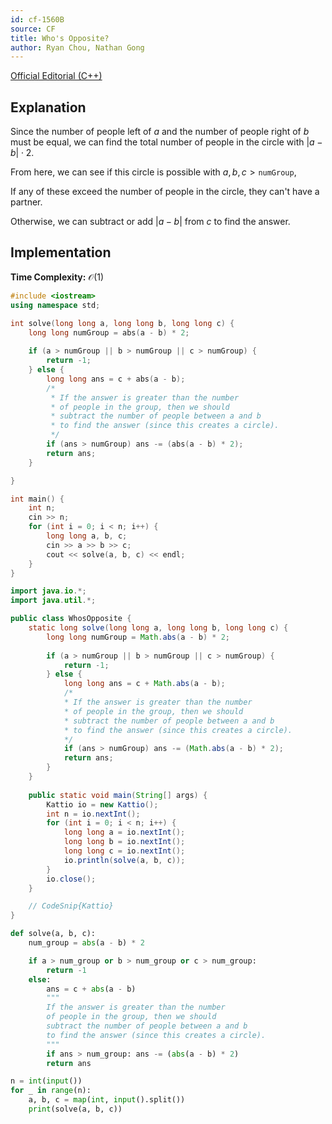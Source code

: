 ```yaml
---
id: cf-1560B
source: CF
title: Who's Opposite?
author: Ryan Chou, Nathan Gong
---
```


[Official Editorial (C++)](https://codeforces.com/blog/entry/94009)

## Explanation

Since the number of people left of $a$ and the number of people right of $b$ must be equal, we can find the total number of people in the circle with $|a - b| \cdot 2$. 

From here, we can see if this circle is possible with $a, b, c > \texttt{numGroup}$, 

If any of these exceed the number of people in the circle, they can't have a partner. 

Otherwise, we can subtract or add $|a - b|$ from $c$ to find the answer.

## Implementation

**Time Complexity:** $\mathcal{O}(1)$

<LanguageSection>

<CPPSection>

```cpp
#include <iostream>
using namespace std;

int solve(long long a, long long b, long long c) {
	long long numGroup = abs(a - b) * 2;
	
	if (a > numGroup || b > numGroup || c > numGroup) {
		return -1;
	} else {
		long long ans = c + abs(a - b);
		/*
		 * If the answer is greater than the number
		 * of people in the group, then we should 
		 * subtract the number of people between a and b
		 * to find the answer (since this creates a circle).
		 */
		if (ans > numGroup) ans -= (abs(a - b) * 2);
		return ans;
	}

}

int main() {
	int n;
	cin >> n;
	for (int i = 0; i < n; i++) {
		long long a, b, c;
		cin >> a >> b >> c;
		cout << solve(a, b, c) << endl;
	}
}
```

</CPPSection>
	
<JavaSection>

```java
import java.io.*;
import java.util.*;

public class WhosOpposite {
	static long solve(long long a, long long b, long long c) {
		long long numGroup = Math.abs(a - b) * 2;
	
		if (a > numGroup || b > numGroup || c > numGroup) {
			return -1;
		} else {
			long long ans = c + Math.abs(a - b);
			/*
			* If the answer is greater than the number
			* of people in the group, then we should 
			* subtract the number of people between a and b
			* to find the answer (since this creates a circle).
			*/
			if (ans > numGroup) ans -= (Math.abs(a - b) * 2);
			return ans;
		}
	}
	
	public static void main(String[] args) {
		Kattio io = new Kattio();
		int n = io.nextInt();
		for (int i = 0; i < n; i++) {
			long long a = io.nextInt();
			long long b = io.nextInt();
			long long c = io.nextInt();
			io.println(solve(a, b, c));
		}
		io.close();
	}

	// CodeSnip{Kattio}
}
```

</JavaSection>

<PySection>

```py
def solve(a, b, c):
	num_group = abs(a - b) * 2

	if a > num_group or b > num_group or c > num_group:
		return -1
	else:
		ans = c + abs(a - b)
		"""
		If the answer is greater than the number
		of people in the group, then we should 
		subtract the number of people between a and b
		to find the answer (since this creates a circle).
		"""
		if ans > num_group: ans -= (abs(a - b) * 2)
		return ans

n = int(input())
for _ in range(n):
	a, b, c = map(int, input().split())
	print(solve(a, b, c))
```

</PySection>

</LanguageSection>
